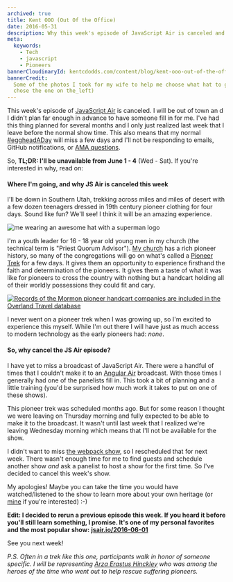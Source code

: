 ```yaml
---
archived: true
title: Kent OOO (Out Of the Office)
date: 2016-05-31
description: Why this week's episode of JavaScript Air is canceled and where I'm going...
meta:
  keywords:
    - Tech
    - javascript
    - Pioneers
bannerCloudinaryId: kentcdodds.com/content/blog/kent-ooo-out-of-the-office/banner
bannerCredit:
  Some of the photos I took for my wife to help me choose what hat to get (we
  chose the one on the_left)
---
```


This week's episode of [JavaScript Air](https://javascriptair.com) is canceled.
I will be out of town an d I didn't plan far enough in advance to have someone
fill in for me. I've had this thing planned for several months and I only just
realized last week that I leave before the normal show time. This also means
that my normal
[#eggheadADay](https://twitter.com/search?q=from%3Akentcdodds%20%23eggheadADay&src=typd)
will miss a few days and I'll not be responding to emails, GitHub notifications,
or [AMA questions](https://github.com/kentcdodds/ama).

So, **TL;DR: I'll be unavailable from June 1 - 4** (Wed - Sat). If you're
interested in why, read on:

#### Where I'm going, and why JS Air is canceled this week

I'll be down in Southern Utah, trekking across miles and miles of desert with a
few dozen teenagers dressed in 19th century pioneer clothing for four days.
Sound like fun? We'll see! I think it will be an amazing experience.

![me wearing an awesome hat with a superman logo](https://res.cloudinary.com/kentcdodds-com/image/upload/v1625033078/kentcdodds.com/content/blog/kent-ooo-out-of-the-office/0.jpg)

I'm a youth leader for 16 - 18 year old young men in my church (the technical
term is "Priest Quorum Advisor"). [My church](https://mormon.org) has a rich
pioneer history, so many of the congregations will go on what's called a
[Pioneer Trek](https://www.lds.org/youth/activities/stake-and-multistake-activities/camps-and-youth-conferences/treks?lang=eng)
for a few days. It gives them an opportunity to experience firsthand the faith
and determination of the pioneers. It gives them a taste of what it was like for
pioneers to cross the country with nothing but a handcart holding all of their
worldly possessions they could fit and cary.

[![Records of the Mormon pioneer handcart companies are included in the Overland Travel database](https://res.cloudinary.com/kentcdodds-com/image/upload/v1625033078/kentcdodds.com/content/blog/kent-ooo-out-of-the-office/1.jpg)](http://kuer.org/post/new-tools-looking-pioneer-ancestors)

I never went on a pioneer trek when I was growing up, so I'm excited to
experience this myself. While I'm out there I will have just as much access to
modern technology as the early pioneers had: _none_.

#### So, why cancel the JS Air episode?

I have yet to miss a broadcast of JavaScript Air. There were a handful of times
that I couldn't make it to an [Angular Air](http://angularair.com) broadcast.
With those times I generally had one of the panelists fill in. This took a bit
of planning and a little training (you'd be surprised how much work it takes to
put on one of these shows).

This pioneer trek was scheduled months ago. But for some reason I thought we
were leaving on Thursday morning and fully expected to be able to make it to the
broadcast. It wasn't until last week that I realized we're leaving Wednesday
morning which means that I'll not be available for the show.

I didn't want to miss [the webpack show](https://jsair.io/webpack), so I
rescheduled that for next week. There wasn't enough time for me to find guests
and schedule another show _and_ ask a panelist to host a show for the first
time. So I've decided to cancel this week's show.

My apologies! Maybe you can take the time you would have watched/listened to the
show to learn more about your own heritage (or
[mine](https://history.lds.org/overlandtravels) if you're interested) :-)

**Edit: I decided to rerun a previous episode this week. If you heard it before
you'll still learn something, I promise. It's one of my personal favorites and
the most popular show:** [**jsair.io/2016-06-01**](http://jsair.io/2016-06-01)

See you next week!

_P.S. Often in a trek like this one, participants walk in honor of someone
specific. I will be representing_
[_Arza Erastus Hinckley_](http://wiki.hanksplace.net/index.php/Arza_Erastus_Hinckley)
_who was among the heroes of the time who went out to help rescue suffering
pioneers._
